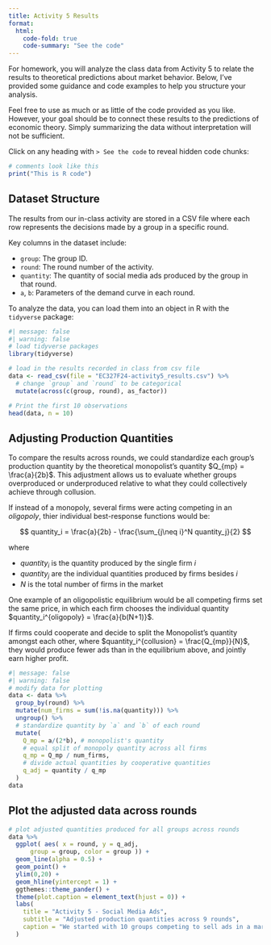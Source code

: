 ```yaml
---
title: Activity 5 Results
format:
  html:
    code-fold: true
    code-summary: "See the code"
---
```


For homework, you will analyze the class data from Activity 5 to relate the results to theoretical predictions about market behavior. Below, I've provided some guidance and code examples to help you structure your analysis.

Feel free to use as much or as little of the code provided as you like. However, your goal should be to connect these results to the predictions of economic theory. Simply summarizing the data without interpretation will not be sufficient.


Click on any heading with `> See the code` to reveal hidden code chunks:
```r
# comments look like this
print("This is R code")
```

## Dataset Structure

The results from our in-class activity are stored in a CSV file where each row
represents the decisions made by a group in a specific round.

Key columns in the dataset include:

  * `group`: The group ID.
  * `round`: The round number of the activity.
  * `quantity`: The quantity of social media ads produced by the group in that round.
  * `a`, `b`: Parameters of the demand curve in each round.

To analyze the data, you can load them into an object in R with the `tidyverse` package:

```r
#| message: false
#| warning: false
# load tidyverse packages
library(tidyverse)

# load in the results recorded in class from csv file
data <- read_csv(file = "EC327F24-activity5_results.csv") %>%
  # change `group` and `round` to be categorical
  mutate(across(c(group, round), as_factor)) 

# Print the first 10 observations
head(data, n = 10)
```
## Adjusting Production Quantities

To compare the results across rounds, we could standardize each group’s production
quantity by the theoretical monopolist's quantity $Q_{mp} = \frac{a}{2b}$.
This adjustment allows us to evaluate whether groups overproduced or
underproduced relative to what they could collectively achieve through collusion.

If instead of a monopoly, several firms were acting competing in an *oligopoly*,
thier individual best-response functions would be:

$$
quantity_i = \frac{a}{2b} - \frac{\sum_{j\neq i}^N quantity_j}{2}
$$

where

  * $quantity_i$ is the quantity produced by the single firm $i$
  * $quantity_j$ are the individual quantities produced by firms besides $i$
  * $N$ is the total number of firms in the market

One example of an oligopolistic equilibrium would be 
all competing firms set the same price, in which 
each firm chooses the individual quantity $quantity_i^{oligopoly} = \frac{a}{b(N+1)}$.

If firms could cooperate and decide to split the Monopolist's quantity amongst each other,
where $quantity_i^{collusion} = \frac{Q_{mp}}{N}$,
they would produce fewer ads than in the equilibrium above, and jointly earn higher profit.

```r
#| message: false
#| warning: false
# modify data for plotting
data <- data %>%
  group_by(round) %>%
  mutate(num_firms = sum(!is.na(quantity))) %>%
  ungroup() %>%
  # standardize quantity by `a` and `b` of each round
  mutate(
    Q_mp = a/(2*b), # monopolist's quantity
    # equal split of monopoly quantity across all firms
    q_mp = Q_mp / num_firms,
    # divide actual quantities by cooperative quantities
    q_adj = quantity / q_mp
  ) 
data
```

## Plot the adjusted data across rounds
```r
# plot adjusted quantities produced for all groups across rounds
data %>%
  ggplot( aes( x = round, y = q_adj,
      group = group, color = group )) +
  geom_line(alpha = 0.5) +
  geom_point() +
  ylim(0,20) +
  geom_hline(yintercept = 1) +
  ggthemes::theme_pander() +
  theme(plot.caption = element_text(hjust = 0)) +
  labs(
    title = "Activity 5 - Social Media Ads",
    subtitle = "Adjusted production quantities across 9 rounds",
    caption = "We started with 10 groups competing to sell ads in a market with a randomly generated demand curve. \nEach round firms were shown the demand curve and asked to choose a quantity of ads to produce. \nBecause the total quantity produced ranged from round to round depending on the demand curve,\n the quantities shown here are adjusted by taking the ratio of the quantity that a theoretical monopolist firm would set given the same demand curve \ndivided by how many ads each firm produced each round ."
  ) 

```
